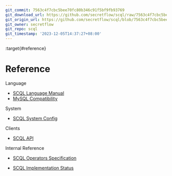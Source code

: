 ```yaml
---
git_commit: 7563c4f7cbc5bee70fc80b346c91f5bf9fb93769
git_download_url: https://github.com/secretflow/scql/raw/7563c4f7cbc5bee70fc80b346c91f5bf9fb93769/docs/reference/index.rst
git_origin_url: https://github.com/secretflow/scql/blob/7563c4f7cbc5bee70fc80b346c91f5bf9fb93769/docs/reference/index.rst
git_owner: secretflow
git_repo: scql
git_timestamp: '2023-12-05T14:37:27+08:00'
---
```


:target{#reference}

# Reference

<TableOfContents>


  <p className="caption">
    Language
  </p>

  - [SCQL Language Manual](lang/manual.mdx)
  - [MySQL Compatibility](lang/mysql-compatibility.mdx)
</TableOfContents>

<TableOfContents>


  <p className="caption">
    System
  </p>

  - [SCQL System Config](engine-config.mdx)
</TableOfContents>

<TableOfContents>


  <p className="caption">
    Clients
  </p>

  - [SCQL API](http-api.mdx)
</TableOfContents>

<TableOfContents>


  <p className="caption">
    Internal Reference
  </p>

  - [SCQL Operators Specification](operators.mdx)
</TableOfContents>

<TableOfContents>


  - [SCQL Implementation Status](implementation-status.mdx)
</TableOfContents>
